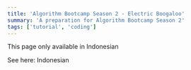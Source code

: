 ```yaml
---
title: 'Algorithm Bootcamp Season 2 - Electric Boogaloo'
summary: 'A preparation for Algorithm Bootcamp Season 2'
tags: ['tutorial', 'coding']
---
```


This page only available in Indonesian

<!--more-->

See here: <Link locale="id" href="/posts/bootcamp-s2">Indonesian </Link>
